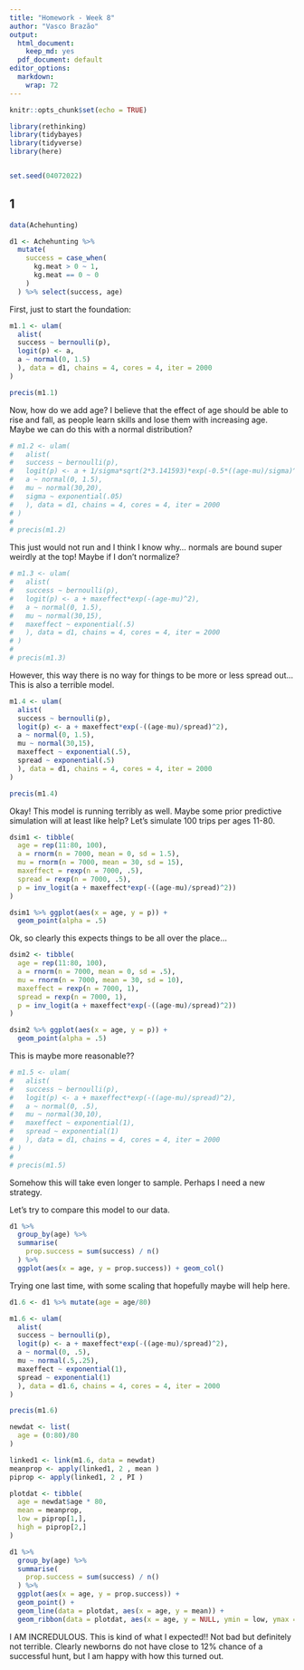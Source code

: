 ```yaml
---
title: "Homework - Week 8"
author: "Vasco Brazão"
output:
  html_document:
    keep_md: yes
  pdf_document: default
editor_options:
  markdown:
    wrap: 72
---
```


```r
knitr::opts_chunk$set(echo = TRUE)
```

```r
library(rethinking)
library(tidybayes)
library(tidyverse)
library(here)


set.seed(04072022)
```

## 1

```r
data(Achehunting)

d1 <- Achehunting %>% 
  mutate(
    success = case_when(
      kg.meat > 0 ~ 1,
      kg.meat == 0 ~ 0
    )
  ) %>% select(success, age)

```

First, just to start the foundation:

```r
m1.1 <- ulam(
  alist(
  success ~ bernoulli(p),
  logit(p) <- a,
  a ~ normal(0, 1.5)
  ), data = d1, chains = 4, cores = 4, iter = 2000
)

precis(m1.1)
```

Now, how do we add age? I believe that the effect of age should be able to rise and fall, as people learn skills and lose them with increasing age. Maybe we can do this with a normal distribution?

```r
# m1.2 <- ulam(
#   alist(
#   success ~ bernoulli(p),
#   logit(p) <- a + 1/sigma*sqrt(2*3.141593)*exp(-0.5*((age-mu)/sigma)^2),
#   a ~ normal(0, 1.5),
#   mu ~ normal(30,20),
#   sigma ~ exponential(.05)
#   ), data = d1, chains = 4, cores = 4, iter = 2000
# )
# 
# precis(m1.2)
```

This just would not run and I think I know why... normals are bound super weirdly at the top! Maybe if I don't normalize?

```r
# m1.3 <- ulam(
#   alist(
#   success ~ bernoulli(p),
#   logit(p) <- a + maxeffect*exp(-(age-mu)^2),
#   a ~ normal(0, 1.5),
#   mu ~ normal(30,15),
#   maxeffect ~ exponential(.5)
#   ), data = d1, chains = 4, cores = 4, iter = 2000
# )
# 
# precis(m1.3)
```

However, this way there is no way for things to be more or less spread out... This is also a terrible model.

```r
m1.4 <- ulam(
  alist(
  success ~ bernoulli(p),
  logit(p) <- a + maxeffect*exp(-((age-mu)/spread)^2),
  a ~ normal(0, 1.5),
  mu ~ normal(30,15),
  maxeffect ~ exponential(.5),
  spread ~ exponential(.5)
  ), data = d1, chains = 4, cores = 4, iter = 2000
)

precis(m1.4)
```

Okay! This model is running terribly as well. Maybe some prior predictive simulation will at least like help? Let's simulate 100 trips per ages 11-80.

```r
dsim1 <- tibble(
  age = rep(11:80, 100),
  a = rnorm(n = 7000, mean = 0, sd = 1.5),
  mu = rnorm(n = 7000, mean = 30, sd = 15),
  maxeffect = rexp(n = 7000, .5),
  spread = rexp(n = 7000, .5),
  p = inv_logit(a + maxeffect*exp(-((age-mu)/spread)^2))
)

dsim1 %>% ggplot(aes(x = age, y = p)) +
  geom_point(alpha = .5)
```

Ok, so clearly this expects things to be all over the place...

```r
dsim2 <- tibble(
  age = rep(11:80, 100),
  a = rnorm(n = 7000, mean = 0, sd = .5),
  mu = rnorm(n = 7000, mean = 30, sd = 10),
  maxeffect = rexp(n = 7000, 1),
  spread = rexp(n = 7000, 1),
  p = inv_logit(a + maxeffect*exp(-((age-mu)/spread)^2))
)

dsim2 %>% ggplot(aes(x = age, y = p)) +
  geom_point(alpha = .5)
```

This is maybe more reasonable??

```r
# m1.5 <- ulam(
#   alist(
#   success ~ bernoulli(p),
#   logit(p) <- a + maxeffect*exp(-((age-mu)/spread)^2),
#   a ~ normal(0, .5),
#   mu ~ normal(30,10),
#   maxeffect ~ exponential(1),
#   spread ~ exponential(1)
#   ), data = d1, chains = 4, cores = 4, iter = 2000
# )
# 
# precis(m1.5)
```

Somehow this will take even longer to sample. Perhaps I need a new strategy.

Let's try to compare this model to our data.

```r
d1 %>% 
  group_by(age) %>% 
  summarise(
    prop.success = sum(success) / n()
  ) %>% 
  ggplot(aes(x = age, y = prop.success)) + geom_col()


```

Trying one last time, with some scaling that hopefully maybe will help here.

```r
d1.6 <- d1 %>% mutate(age = age/80)

m1.6 <- ulam(
  alist(
  success ~ bernoulli(p),
  logit(p) <- a + maxeffect*exp(-((age-mu)/spread)^2),
  a ~ normal(0, .5),
  mu ~ normal(.5,.25),
  maxeffect ~ exponential(1),
  spread ~ exponential(1)
  ), data = d1.6, chains = 4, cores = 4, iter = 2000
)

precis(m1.6)
```

```r
newdat <- list(
  age = (0:80)/80
)

linked1 <- link(m1.6, data = newdat)
meanprop <- apply(linked1, 2 , mean )
piprop <- apply(linked1, 2 , PI )

plotdat <- tibble(
  age = newdat$age * 80,
  mean = meanprop,
  low = piprop[1,],
  high = piprop[2,]
)

d1 %>% 
  group_by(age) %>% 
  summarise(
    prop.success = sum(success) / n()
  ) %>% 
  ggplot(aes(x = age, y = prop.success)) + 
  geom_point() +
  geom_line(data = plotdat, aes(x = age, y = mean)) +
  geom_ribbon(data = plotdat, aes(x = age, y = NULL, ymin = low, ymax = high), alpha = .7)

```

I AM INCREDULOUS. This is kind of what I expected!! Not bad but definitely not terrible. Clearly newborns do not have close to 12% chance of a successful hunt, but I am happy with how this turned out.
